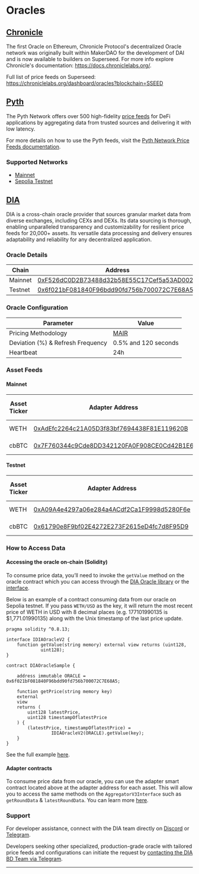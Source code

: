 # Oracles

## [Chronicle](https://chroniclelabs.org/)

The first Oracle on Ethereum, Chronicle Protocol's decentralized Oracle network was originally built within MakerDAO for the development of DAI and is now available to builders on Superseed.
For more info explore Chronicle's documentation: https://docs.chroniclelabs.org/.

Full list of price feeds on Superseed: https://chroniclelabs.org/dashboard/oracles?blockchain=SSEED

## [Pyth](https://pyth.network/)

The Pyth Network offers over 500 high-fidelity [price feeds](https://pyth.network/price-feeds) for DeFi applications by aggregating data from trusted sources and delivering it with low latency.

For more details on how to use the Pyth feeds, visit the [Pyth Network Price Feeds documentation](https://docs.pyth.network/price-feeds/use-real-time-data/evm).

### Supported Networks

- [Mainnet](https://docs.pyth.network/price-feeds/contract-addresses/evm#mainnets)
- [Sepolia Testnet](https://docs.pyth.network/price-feeds/contract-addresses/evm#testnets)

## [DIA](https://www.diadata.org/)

DIA is a cross-chain oracle provider that sources granular market data from diverse exchanges, including CEXs and DEXs. Its data sourcing is thorough, enabling unparalleled transparency and customizability for resilient price feeds for 20,000+ assets. Its versatile data processing and delivery ensures adaptability and reliability for any decentralized application.

### Oracle Details

| Chain   | Address                                                                                                                                 |
| ------- | --------------------------------------------------------------------------------------------------------------------------------------- |
| Mainnet | [0xF526dC0D2B73488d32b58E55C17Cef5a53AD002A](https://explorer.superseed.xyz/address/0xF526dC0D2B73488d32b58E55C17Cef5a53AD002A)         |
| Testnet | [0x6f021bF081840F96bdd90fd756b700072C7E68A5](https://sepolia-explorer.superseed.xyz/address/0x6f021bF081840F96bdd90fd756b700072C7E68A5) |

### Oracle Configuration

| Parameter                         | Value                                                                                                                 |
| --------------------------------- | --------------------------------------------------------------------------------------------------------------------- |
| Pricing Methodology               | [MAIR](https://nexus.diadata.org/reference/pricing-methodologies/mair-moving-average-with-interquartile-range-filter) |
| Deviation (%) & Refresh Frequency | 0.5% and 120 seconds                                                                                                  |
| Heartbeat                         | 24h                                                                                                                   |

### Asset Feeds

#### Mainnet

| Asset Ticker | Adapter Address                                                                                                                 | Asset Markets Overview                                                                                       |
| ------------ | ------------------------------------------------------------------------------------------------------------------------------- | ------------------------------------------------------------------------------------------------------------ |
| WETH         | [0xAdEfc2264c21A05D3f83bf7694438F81E119620B](https://explorer.superseed.xyz/address/0xAdEfc2264c21A05D3f83bf7694438F81E119620B) | [WETH markets](https://www.diadata.org/app/price/asset/Ethereum/0xC02aaA39b223FE8D0A0e5C4F27eAD9083C756Cc2/) |
| cbBTC        | [0x7F760344c9Cde8DD342120FA0F908CE0Cd42B1E6](https://explorer.superseed.xyz/address/0x7F760344c9Cde8DD342120FA0F908CE0Cd42B1E6) | [cbBTC markets](https://www.diadata.org/app/price/asset/Base/0xcbB7C0000aB88B473b1f5aFd9ef808440eed33Bf/)    |

#### Testnet

| Asset Ticker | Adapter Address                                                                                                                         | Asset Markets Overview                                                                                       |
| ------------ | --------------------------------------------------------------------------------------------------------------------------------------- | ------------------------------------------------------------------------------------------------------------ |
| WETH         | [0xA09A4e4297a06e284a4ACdf2Ca1F9998d5280F6e](https://sepolia-explorer.superseed.xyz/address/0xA09A4e4297a06e284a4ACdf2Ca1F9998d5280F6e) | [WETH markets](https://www.diadata.org/app/price/asset/Ethereum/0xC02aaA39b223FE8D0A0e5C4F27eAD9083C756Cc2/) |
| cbBTC        | [0x61790e8F9bf02E4272E273F2615eD4fc7d8F95D9](https://sepolia-explorer.superseed.xyz/address/0x61790e8F9bf02E4272E273F2615eD4fc7d8F95D9) | [cbBTC markets](https://www.diadata.org/app/price/asset/Base/0xcbB7C0000aB88B473b1f5aFd9ef808440eed33Bf/)    |

### How to Access Data

#### Accessing the oracle on-chain (Solidity)

To consume price data, you’ll need to invoke the `getValue` method on the oracle contract which you can access through the [DIA Oracle library](https://nexus.diadata.org/how-to-guides/fetch-price-data/solidity#using-solidity-library) or the [interface](https://nexus.diadata.org/how-to-guides/fetch-price-data/solidity#using-diaoraclev2-interface).

Below is an example of a contract consuming data from our oracle on Sepolia testnet. If you pass `WETH/USD` as the key, it will return the most recent price of WETH in USD with 8 decimal places (e.g. 177101990135 is $1,771.01990135) along with the Unix timestamp of the last price update.

```solidity
pragma solidity ^0.8.13;

interface IDIAOracleV2 {
    function getValue(string memory) external view returns (uint128,
             uint128);
}

contract DIAOracleSample {

    address immutable ORACLE = 0x6f021bF081840F96bdd90fd756b700072C7E68A5;

    function getPrice(string memory key)
    external
    view
    returns (
        uint128 latestPrice,
        uint128 timestampOflatestPrice
    ) {
        (latestPrice, timestampOflatestPrice) =
                 IDIAOracleV2(ORACLE).getValue(key);
    }
}
```

See the full example [here](https://nexus.diadata.org/how-to-guides/fetch-price-data/solidity).

#### Adapter contracts

To consume price data from our oracle, you can use the adapter smart contract located above at the adapter address for each asset. This will allow you to access the same methods on the `AggregatorV3Interface` such as `getRoundData` & `latestRoundData`. You can learn more [here](https://nexus.diadata.org/how-to-guides/migrate-to-dia).

### Support

For developer assistance, connect with the DIA team directly on [Discord](https://discord.gg/ZvGjVY5uvs) or [Telegram](https://t.me/diadata_org).

Developers seeking other specialized, production-grade oracle with tailored price feeds and configurations can initiate the request by [contacting the DIA BD Team via Telegram](https://t.me/diabdteam).

---
